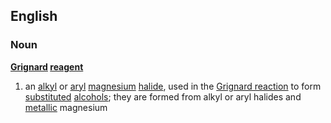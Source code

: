 ==English==
===Noun===
{{wikipedia}}
'''[[Grignard]] [[reagent]]'''
#{{chemistry}} an [[alkyl]] or [[aryl]] [[magnesium]] [[halide]], used in the [[Grignard reaction]] to form [[substituted]] [[alcohol]]s; they are formed from alkyl or aryl halides and [[metallic]] magnesium